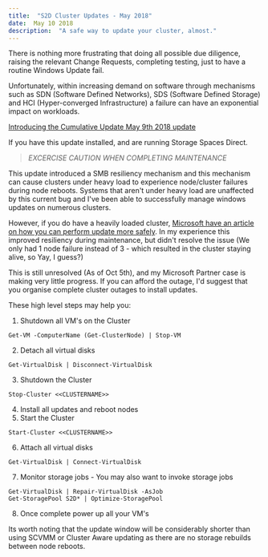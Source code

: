 ```yaml
---
title:  "S2D Cluster Updates - May 2018"
date:  May 10 2018
description:  "A safe way to update your cluster, almost."
---
```


There is nothing more frustrating that doing all possible due diligence, raising the relevant Change Requests, completing testing, just to have a routine Windows Update fail.

Unfortunately, within increasing demand on software through mechanisms such as SDN (Software Defined Networks), SDS (Software Defined Storage) and HCI (Hyper-converged Infrastructure) a failure can have an exponential impact on workloads.

[Introducing the Cumulative Update May 9th 2018 update](https://support.microsoft.com/en-us/help/4103723/windows-10-update-kb4103723)

If you have this update installed, and are running Storage Spaces Direct.
> *EXCERCISE CAUTION WHEN COMPLETING MAINTENANCE*

This update introduced a SMB resiliency mechanism and this mechanism can cause clusters under heavy load to experience node/cluster failures during node reboots. Systems that aren't under heavy load are unaffected by this current bug and I've been able to successfully manage windows updates on numerous clusters.

However, if you do have a heavily loaded cluster, [Microsoft have an article on how you can perform update more safely](https://support.microsoft.com/en-us/help/4462487/event-5120-with-status-io-timeout-c00000b5-after-an-s2d-node-restart-o). In my experience this improved resiliency during maintenance, but didn't resolve the issue (We only had 1 node failure instead of 3 - which resulted in the cluster staying alive, so Yay, I guess?)

This is still unresolved (As of Oct 5th), and my Microsoft Partner case is making very little progress. If you can afford the outage, I'd suggest that you organise complete cluster outages to install updates.

These high level steps may help you:

1. Shutdown all VM's on the Cluster
~~~~~~~~~~~
Get-VM -ComputerName (Get-ClusterNode) | Stop-VM
~~~~~~~~~~~
2. Detach all virtual disks
~~~~~~~~~~~
Get-VirtualDisk | Disconnect-VirtualDisk
~~~~~~~~~~~
3. Shutdown the Cluster
~~~~~~~~~~~
Stop-Cluster <<CLUSTERNAME>>
~~~~~~~~~~~
4. Install all updates and reboot nodes
5. Start the Cluster
~~~~~~~~~~~
Start-Cluster <<CLUSTERNAME>>
~~~~~~~~~~~
6. Attach all virtual disks
~~~~~~~~~~~
Get-VirtualDisk | Connect-VirtualDisk
~~~~~~~~~~~
7. Monitor storage jobs - You may also want to invoke storage jobs
~~~~~~~~~~~~~~~~~
Get-VirtualDisk | Repair-VirtualDisk -AsJob
Get-StoragePool S2D* | Optimize-StoragePool
~~~~~~~~~~~~~~~~~
8. Once complete power up all your VM's

Its worth noting that the update window will be considerably shorter than using SCVMM or Cluster Aware updating as there are no storage rebuilds between node reboots.
